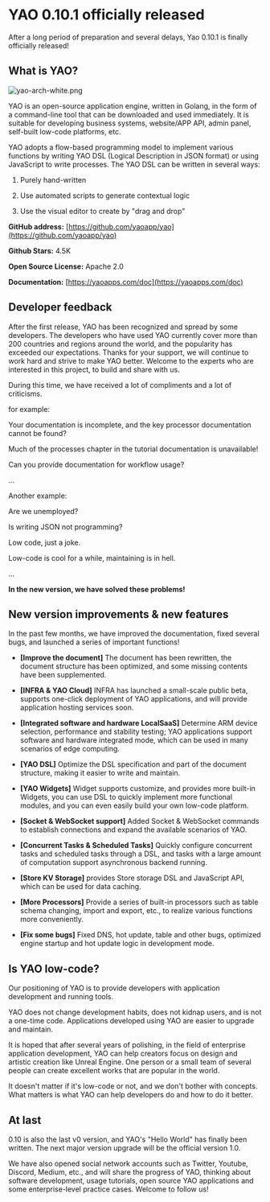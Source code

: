 # YAO 0.10.1 officially released

After a long period of preparation and several delays, Yao 0.10.1 is finally officially released!

## What is YAO?

![yao-arch-white.png](https://website.yaoapps.com/images/yao-arch-white.png)

YAO is an open-source application engine, written in Golang, in the form of a command-line tool that can be downloaded and used immediately. It is suitable for developing business systems, website/APP API, admin panel, self-built low-code platforms, etc.

YAO adopts a flow-based programming model to implement various functions by writing YAO DSL (Logical Description in JSON format) or using JavaScript to write processes. The YAO DSL can be written in several ways:

1. Purely hand-written

2. Use automated scripts to generate contextual logic

3. Use the visual editor to create by "drag and drop"

**GitHub address:** [https://github.com/yaoapp/yao](https://github.com/yaoapp/yao)

**Github Stars:** 4.5K

**Open Source License:** Apache 2.0

**Documentation:** [https://yaoapps.com/doc](https://yaoapps.com/doc)

## Developer feedback

After the first release, YAO has been recognized and spread by some developers. The developers who have used YAO currently cover more than 200 countries and regions around the world, and the popularity has exceeded our expectations. Thanks for your support, we will continue to work hard and strive to make YAO better. Welcome to the experts who are interested in this project, to build and share with us.

During this time, we have received a lot of compliments and a lot of criticisms.

for example:

Your documentation is incomplete, and the key processor documentation cannot be found?

Much of the processes chapter in the tutorial documentation is unavailable!

Can you provide documentation for workflow usage?

...

Another example:

Are we unemployed?

Is writing JSON not programming?

Low code, just a joke.

Low-code is cool for a while, maintaining is in hell.

...

**In the new version, we have solved these problems!**

## New version improvements & new features

In the past few months, we have improved the documentation, fixed several bugs, and launched a series of important functions!

- **[Improve the document]** The document has been rewritten, the document structure has been optimized, and some missing contents have been supplemented.

- **[INFRA & YAO Cloud]** INFRA has launched a small-scale public beta, supports one-click deployment of YAO applications, and will provide application hosting services soon.

- **[Integrated software and hardware LocalSaaS]** Determine ARM device selection, performance and stability testing; YAO applications support software and hardware integrated mode, which can be used in many scenarios of edge computing.

- **[YAO DSL]** Optimize the DSL specification and part of the document structure, making it easier to write and maintain.

- **[YAO Widgets]** Widget supports customize, and provides more built-in Widgets, you can use DSL to quickly implement more functional modules, and you can even easily build your own low-code platform.

- **[Socket & WebSocket support]** Added Socket & WebSocket commands to establish connections and expand the available scenarios of YAO.

- **[Concurrent Tasks & Scheduled Tasks]** Quickly configure concurrent tasks and scheduled tasks through a DSL, and tasks with a large amount of computation support asynchronous backend running.

- **[Store KV Storage]** provides Store storage DSL and JavaScript API, which can be used for data caching.

- **[More Processors]** Provide a series of built-in processors such as table schema changing, import and export, etc., to realize various functions more conveniently.

- **[Fix some bugs]** Fixed DNS, hot update, table and other bugs, optimized engine startup and hot update logic in development mode.

## Is YAO low-code?

Our positioning of YAO is to provide developers with application development and running tools.

YAO does not change development habits, does not kidnap users, and is not a one-time code. Applications developed using YAO are easier to upgrade and maintain.

It is hoped that after several years of polishing, in the field of enterprise application development, YAO can help creators focus on design and artistic creation like Unreal Engine. One person or a small team of several people can create excellent works that are popular in the world.

It doesn't matter if it's low-code or not, and we don't bother with concepts. What matters is what YAO can help developers do and how to do it better.

## At last

0.10 is also the last v0 version, and YAO's "Hello World" has finally been written. The next major version upgrade will be the official version 1.0.

We have also opened social network accounts such as Twitter, Youtube, Discord, Medium, etc., and will share the progress of YAO, thinking about software development, usage tutorials, open source YAO applications and some enterprise-level practice cases. Welcome to follow us!
